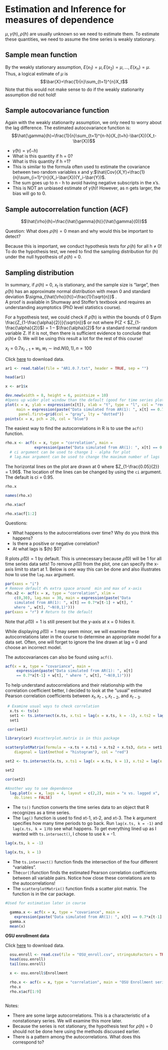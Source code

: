 # Estimation and Inference for measures of dependence

$\mu, \gamma(h),\rho(h)$ are usually unknown so we need to estimate them. To estimate these quantities, we need to assume the time series is weakly stationary.  

## Sample mean function

By the weakly stationary assumption, $E(x_1) = \mu, E(x_2) = \mu,…, E(x_n) = \mu$. Thus, a logical estimate of $\mu$ is$$\bar{X}=\frac{1}{n}\sum_{t=1}^{n}X_t$$ 
Note that this would not make sense to do if the weakly stationarity assumption did not hold!

## Sample autocovariance function

Again with the weakly stationarity assumption, we only need to worry about the lag difference. The estimated autocovariance function is: $$\hat{\gamma}(h)=\frac{1}{n}\sum_{t=1}^{n-h}(X_{t+h}-\bar{X})(X_t-\bar{X})$$

- $\hat{\gamma}(h)=\hat{\gamma}(-h)$
- What is this quantity if h = 0? 
- What is this quantity if h =1?
- This is similar to the formula often used to estimate the covariance between two random variables x and y:$\hat{Cov}(X,Y)=\frac{1}{n}\sum_{i=1}^{n}(X_i-\bar{X})(Y_i-\bar{Y})$.
- The sum goes up to n - h to avoid having negative subscripts in the x’s.
- This is NOT an unbiased estimate of $\gamma(h)$! However, as n gets larger, the bias will go to 0. 

## Sample autocorrelation function (ACF)

$$\hat{\rho}(h)=\frac{\hat{\gamma}(h)}{\hat{\gamma}(0)}$$

Question: What does $\rho(h) = 0$ mean and why would this be important to detect?  

Because this is important, we conduct hypothesis tests for $\rho(h)$ for all h $\ne$ 0! To do the hypothesis test, we need to find the sampling distribution for \hat{\rho}(h) under the null hypothesis of $\rho(h)$ = 0.


## Sampling distribution

In summary, if $\rho(h)$ = 0, $x_t$ is stationary, and the sample size is “large”, then $\hat{\rho}(h)$ has an approximate normal distribution with mean 0 and standard deviation $\sigma_{\hat{\rho}(h)}=\frac{1}{\sqrt{n}}$ .  
A proof is available in Shumway and Stoffer’s textbook and requires an understanding asymptotics (PhD level statistics course).  

For a hypothesis test, we could check if $\hat{\rho}(h)$ is within  the bounds of 0 $\pm \frac{Z_{1-\frac{\alpha}{2}}}{\sqrt{n}}$ or not where P(Z < $Z_{1-\frac{\alpha}{2}}$) = 1 – $\frac{\alpha}{2}$ for a standard normal random variable Z. If it is not, then there is sufficient evidence to conclude that $\rho(h) \ne$ 0. We will be using this result a lot for the rest of this course!

:::{.example }
$x_t=0.7x_{t-1}+w_t, w_t\sim\mathrm{ind.}N(0,1), n=100$ 

Click [here](http://www.chrisbilder.com/stat878/sections/2/AR1.0.7.txt) to download data.
```r
ar1 <- read.table(file = "AR1.0.7.txt", header = TRUE, sep = "")

head(ar1)

x <- ar1$x

```

```r
dev.new(width = 8, height = 6, pointsize = 10)  
#Opens up wider plot window than the default (good for time series plots)
plot(x = x, ylab = expression(x[t]), xlab = "t", type = "l", col = "red", lwd = 1 , 
     main = expression(paste("Data simulated from AR(1): ", x[t] == 0.7*x[t-1] + w[t], " where ", w[t], "~N(0,1)")) , 
      panel.first=grid(col = "gray", lty = "dotted"))
points(x = x, pch = 20, col = "blue")
```
 
The easiest way to find the autocorrelations in R is to use the `acf()` function.  

```r
rho.x <- acf(x = x, type = "correlation", main =
             expression(paste("Data simulated from AR(1): ", x[t] == 0.7*x[t-1] + w[t], " where ", w[t], "~N(0,1)")))
  # ci argument can be used to change 1 - alpha for plot
  # lag.max argument can be used to change the maximum number of lags

```

The horizontal lines on the plot are drawn at 0  where $Z_{1-\frac{0.05}{2}} = 1.96$. The location of the lines can be changed by using the `ci` argument. The default is ci = 0.95.  


```r
rho.x
```
```r
names(rho.x)
```


```r
rho.x$acf
```

```r
rho.x$acf[1:2]
```


:::


Questions:

- What happens to the autocorrelations over time? Why do you think this happens?  
- Is there a positive or negative correlation?
- At what lags is $\rho(h) \ne  $0?  


R plots $\hat{\rho}(0)=1$ by default. This is unnecessary because $\hat{\rho}(0)$  will be 1 for all time series data sets! To remove  $\hat{\rho}(0)$ from the plot, one can specify the x-axis limit to start at 1. Below is one way this can be done and also illustrates how to use the `lag.max` argument. 

```r
par(xaxs = "i") 
# Remove default 4% extra space around  min and max of x-axis
rho.x2 <- acf(x = x, type = "correlation", xlim = 
    c(0,30), lag.max = 30, main = expression(paste("Data 
    simulated from AR(1): ", x[t] == 0.7*x[t-1] + w[t], " 
    where ", w[t], "~N(0,1)")))
par(xaxs = "r") # Return to the default

```

Note that $\hat{\rho}(0)=1$ is still present but the y-axis at x = 0 hides it. 

While displaying $\hat{\rho}(0)=1$ may seem minor, we will examine these autocorrelations later in the course to determine an appropriate model for a data set. Often, one will forget to ignore the line drawn at lag = 0 and choose an incorrect model. 

The autocovariances can also be found using `acf()`.  

```r
acf(x = x, type = "covariance", main = 
     expression(paste("Data simulated from AR(1): ", x[t] 
     == 0.7*x[t-1] + w[t], " where ", w[t], "~N(0,1)")))

```

To help understand autocorrelations and their relationship with the correlation coefficient better, I decided to look at the “usual” estimated Pearson correlation coefficients between $x_t, x_{t-1}, x_{t-2},$ and $x_{t-3}$.

  
```r
 # Examine usual ways to check correlation
  x.ts <- ts(x)
  set1 <- ts.intersect(x.ts, x.ts1 = lag(x = x.ts, k = -1), x.ts2 = lag(x = x.ts, k = -2), x.ts3 = lag(x = x.ts, k = -3))
  set1
```

```r
 cor(set1)
```


```r
library(car) #scatterplot.matrix is in this package 

scatterplotMatrix(formula = ~x.ts + x.ts1 + x.ts2 + x.ts3, data = set1,
    diagonal = list(method = "histogram"), col = "red")

set2 <- ts.intersect(x.ts, x.ts1 = lag(x = x.ts, k = 1), x.ts2 = lag(x = x.ts, k = 2), x.ts3 = lag(x = x.ts, k = 3))

set2
```


```r
cor(set2)
```

```r
#Another way to see dependence
  lag.plot(x = x, lags = 4, layout = c(2,2), main = "x vs. lagged x",
    do.lines = FALSE)
```


- The `ts()` function converts the time series data to an object that R recognizes as a time series.  
- The `lag()` function is used to find xt-1, xt-2, and xt-3. The k argument specifies how many time periods to go back. Run `lag(x.ts, k = -1)` and `lag(x.ts, k = 1) `to see what happens. To get everything lined up as I wanted with `ts.intersect()`, I chose to use k = -1. 
```r
lag(x.ts, k = -1)
```

```r
lag(x.ts, k = 1)
```


- The `ts.intersect()` function finds the intersection of the four different “variables”.  
- The` cor() `function finds the estimated Pearson correlation coefficients between all variable pairs. Notice how close these correlations are to the autocorrelations!      
- The `scatterplotMatrix()` function finds a scatter plot matrix. The function is in the car package.  


```r
#Used for estimation later in course

  gamma.x <- acf(x = x, type = "covariance", main =
    expression(paste("Data simulated from AR(1): ", x[t] == 0.7*x[t-1] + w[t], " where ", w[t], "~N(0,1)")))
  gamma.x
  mean(x)
```

:::{.example }

**OSU enrollment data**

Click [here](http://www.chrisbilder.com/stat878/sections/2/OSU_enroll.csv) to download data.

```r
  osu.enroll <- read.csv(file = "OSU_enroll.csv", stringsAsFactors = TRUE)
  head(osu.enroll)
  tail(osu.enroll)

  x <- osu.enroll$Enrollment
```

```r
  rho.x <- acf(x = x, type = "correlation", main = "OSU Enrollment series")
  rho.x
  rho.x$acf[1:9]
  
```


:::


Notes: 

- There are some large autocorrelations. This is a characteristic of a nonstationary series. We will examine this more later.
- Because the series is not stationary, the hypothesis test for $\rho(h)$ = 0 should not be done here using the methods discussed earlier.  
- There is a pattern among the autocorrelations. What does this correspond to? 
